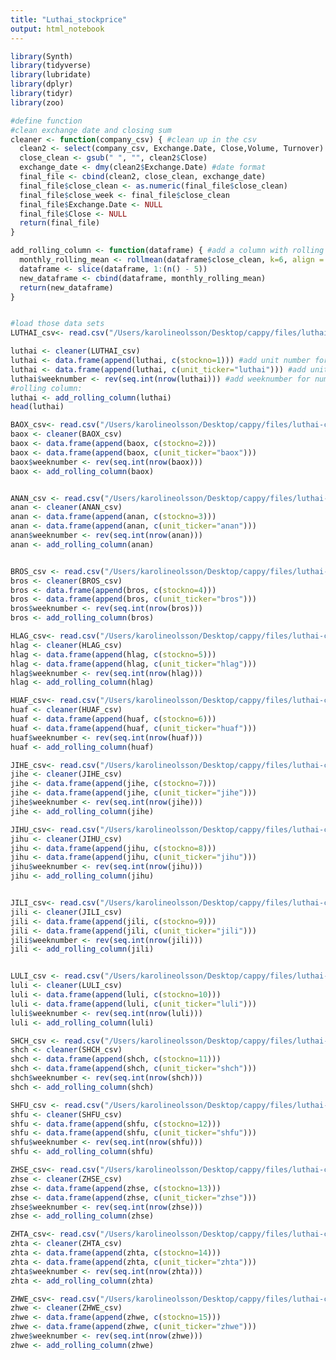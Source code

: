 ```yaml
---
title: "Luthai_stockprice"
output: html_notebook
---
```



```r
library(Synth)
library(tidyverse)
library(lubridate)
library(dplyr)
library(tidyr)
library(zoo)
```



```r
#define function
#clean exchange date and closing sum
cleaner <- function(company_csv) { #clean up in the csv 
  clean2 <- select(company_csv, Exchange.Date, Close,Volume, Turnover)
  close_clean <- gsub(" ", "", clean2$Close)
  exchange_date <- dmy(clean2$Exchange.Date) #date format
  final_file <- cbind(clean2, close_clean, exchange_date) 
  final_file$close_clean <- as.numeric(final_file$close_clean)
  final_file$close_week <- final_file$close_clean
  final_file$Exchange.Date <- NULL
  final_file$Close <- NULL
  return(final_file)
}  

add_rolling_column <- function(dataframe) { #add a column with rolling 
  monthly_rolling_mean <- rollmean(dataframe$close_clean, k=6, align = 'left')
  dataframe <- slice(dataframe, 1:(n() - 5))
  new_dataframe <- cbind(dataframe, monthly_rolling_mean)
  return(new_dataframe)
}


#load those data sets
LUTHAI_csv<- read.csv("/Users/karolineolsson/Desktop/cappy/files/luthai-csv/LUTHAI.csv", sep = ";") 

luthai <- cleaner(LUTHAI_csv)
luthai <- data.frame(append(luthai, c(stockno=1))) #add unit number for synth
luthai <- data.frame(append(luthai, c(unit_ticker="luthai"))) #add unit name for synth 
luthai$weeknumber <- rev(seq.int(nrow(luthai))) #add weeknumber for numeric date variable  
#rolling column: 
luthai <- add_rolling_column(luthai) 
head(luthai)
```


```r
BAOX_csv<- read.csv("/Users/karolineolsson/Desktop/cappy/files/luthai-csv/BAOX.csv", sep = ";") 
baox <- cleaner(BAOX_csv)
baox <- data.frame(append(baox, c(stockno=2)))
baox <- data.frame(append(baox, c(unit_ticker="baox")))
baox$weeknumber <- rev(seq.int(nrow(baox)))
baox <- add_rolling_column(baox)


ANAN_csv <- read.csv("/Users/karolineolsson/Desktop/cappy/files/luthai-csv/ANAN.csv", sep = ";") 
anan <- cleaner(ANAN_csv)
anan <- data.frame(append(anan, c(stockno=3)))
anan <- data.frame(append(anan, c(unit_ticker="anan")))
anan$weeknumber <- rev(seq.int(nrow(anan)))
anan <- add_rolling_column(anan)


BROS_csv <- read.csv("/Users/karolineolsson/Desktop/cappy/files/luthai-csv/BROS.csv", sep = ";")
bros <- cleaner(BROS_csv)
bros <- data.frame(append(bros, c(stockno=4)))
bros <- data.frame(append(bros, c(unit_ticker="bros")))
bros$weeknumber <- rev(seq.int(nrow(bros)))
bros <- add_rolling_column(bros)

HLAG_csv<- read.csv("/Users/karolineolsson/Desktop/cappy/files/luthai-csv/HLAG.csv", sep = ";")
hlag <- cleaner(HLAG_csv)
hlag <- data.frame(append(hlag, c(stockno=5)))
hlag <- data.frame(append(hlag, c(unit_ticker="hlag")))
hlag$weeknumber <- rev(seq.int(nrow(hlag)))
hlag <- add_rolling_column(hlag)

HUAF_csv<- read.csv("/Users/karolineolsson/Desktop/cappy/files/luthai-csv/HUAF.csv", sep = ";")
huaf <- cleaner(HUAF_csv)
huaf <- data.frame(append(huaf, c(stockno=6)))
huaf <- data.frame(append(huaf, c(unit_ticker="huaf")))
huaf$weeknumber <- rev(seq.int(nrow(huaf)))
huaf <- add_rolling_column(huaf)

JIHE_csv<- read.csv("/Users/karolineolsson/Desktop/cappy/files/luthai-csv/JIHE.csv", sep = ";")
jihe <- cleaner(JIHE_csv)
jihe <- data.frame(append(jihe, c(stockno=7)))
jihe <- data.frame(append(jihe, c(unit_ticker="jihe")))
jihe$weeknumber <- rev(seq.int(nrow(jihe)))
jihe <- add_rolling_column(jihe)

JIHU_csv<- read.csv("/Users/karolineolsson/Desktop/cappy/files/luthai-csv/JIHU.csv", sep = ";")
jihu <- cleaner(JIHU_csv)
jihu <- data.frame(append(jihu, c(stockno=8)))
jihu <- data.frame(append(jihu, c(unit_ticker="jihu")))
jihu$weeknumber <- rev(seq.int(nrow(jihu)))
jihu <- add_rolling_column(jihu)


JILI_csv<- read.csv("/Users/karolineolsson/Desktop/cappy/files/luthai-csv/JILI.csv", sep = ";")
jili <- cleaner(JILI_csv)
jili <- data.frame(append(jili, c(stockno=9)))
jili <- data.frame(append(jili, c(unit_ticker="jili")))
jili$weeknumber <- rev(seq.int(nrow(jili)))
jili <- add_rolling_column(jili)


LULI_csv <- read.csv("/Users/karolineolsson/Desktop/cappy/files/luthai-csv/LULI.csv", sep = ";")
luli <- cleaner(LULI_csv)
luli <- data.frame(append(luli, c(stockno=10)))
luli <- data.frame(append(luli, c(unit_ticker="luli")))
luli$weeknumber <- rev(seq.int(nrow(luli)))
luli <- add_rolling_column(luli)

SHCH_csv <- read.csv("/Users/karolineolsson/Desktop/cappy/files/luthai-csv/SHCH.csv", sep = ";")
shch <- cleaner(SHCH_csv)
shch <- data.frame(append(shch, c(stockno=11)))
shch <- data.frame(append(shch, c(unit_ticker="shch")))
shch$weeknumber <- rev(seq.int(nrow(shch)))
shch <- add_rolling_column(shch)

SHFU_csv <- read.csv("/Users/karolineolsson/Desktop/cappy/files/luthai-csv/SHFU.csv", sep = ";")
shfu <- cleaner(SHFU_csv)
shfu <- data.frame(append(shfu, c(stockno=12)))
shfu <- data.frame(append(shfu, c(unit_ticker="shfu")))
shfu$weeknumber <- rev(seq.int(nrow(shfu)))
shfu <- add_rolling_column(shfu)

ZHSE_csv<- read.csv("/Users/karolineolsson/Desktop/cappy/files/luthai-csv/ZHSE.csv", sep = ";")
zhse <- cleaner(ZHSE_csv)
zhse <- data.frame(append(zhse, c(stockno=13)))
zhse <- data.frame(append(zhse, c(unit_ticker="zhse")))
zhse$weeknumber <- rev(seq.int(nrow(zhse)))
zhse <- add_rolling_column(zhse)

ZHTA_csv<- read.csv("/Users/karolineolsson/Desktop/cappy/files/luthai-csv/ZHTA.csv", sep = ";")
zhta <- cleaner(ZHTA_csv)
zhta <- data.frame(append(zhta, c(stockno=14)))
zhta <- data.frame(append(zhta, c(unit_ticker="zhta")))
zhta$weeknumber <- rev(seq.int(nrow(zhta)))
zhta <- add_rolling_column(zhta)

ZHWE_csv<- read.csv("/Users/karolineolsson/Desktop/cappy/files/luthai-csv/ZHWE.csv", sep = ";")
zhwe <- cleaner(ZHWE_csv)
zhwe <- data.frame(append(zhwe, c(stockno=15)))
zhwe <- data.frame(append(zhwe, c(unit_ticker="zhwe")))
zhwe$weeknumber <- rev(seq.int(nrow(zhwe)))
zhwe <- add_rolling_column(zhwe)

```
